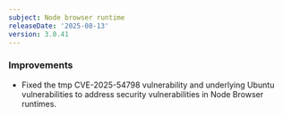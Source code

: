 ```yaml
---
subject: Node browser runtime
releaseDate: '2025-08-13'
version: 3.0.41
---
```


### Improvements

* Fixed the tmp CVE-2025-54798 vulnerability and underlying Ubuntu vulnerabilities to address security vulnerabilities in Node Browser runtimes.

